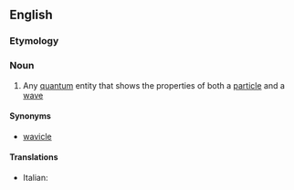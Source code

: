 ==English==

===Etymology===
{{suffix|en|quantum|on}}

===Noun===
{{en-noun}}

# {{lb|en|physics}} Any [[quantum]] entity that shows the properties of both a [[particle]] and a [[wave]]

====Synonyms====
* [[wavicle]]

====Translations====
{{trans-top|quantum entity}}
* Italian: {{t|it|quantone|m}}
{{trans-mid}}
{{trans-bottom}}